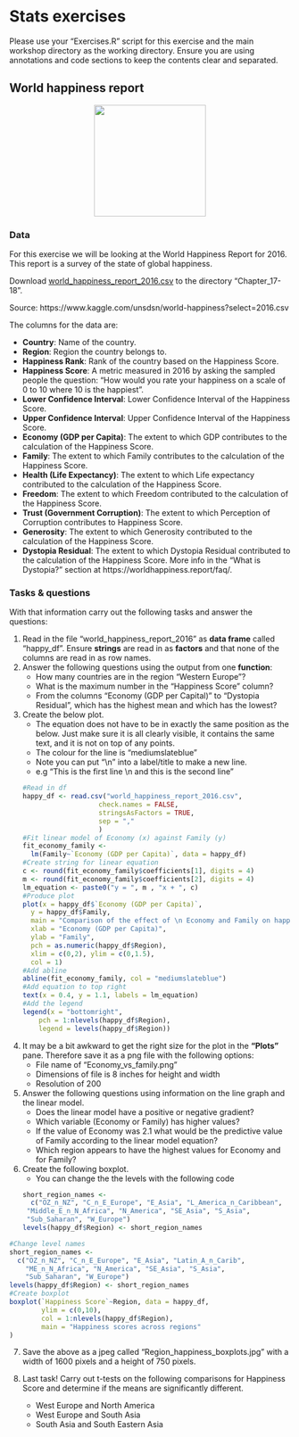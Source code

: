 # Stats exercises

Please use your "Exercises.R" script for this exercise and the main workshop directory as the working directory. Ensure you are using annotations and code sections to keep the contents clear and separated.

## World happiness report
<center>
![](figures/world_happiness.png){style="width:200px"}
</center>

### Data
For this exercise we will be looking at the World Happiness Report for 2016. This report is a survey of the state of global happiness.

Download [world_happiness_report_2016.csv](https://neof-workshops.github.io/R_j4c0xh/downloads/world_happiness_report_2016.csv) to the directory "Chapter_17-18".

Source: https://www.kaggle.com/unsdsn/world-happiness?select=2016.csv

The columns for the data are:

- __Country__: Name of the country.
- __Region__: Region the country belongs to.
- __Happiness Rank__: Rank of the country based on the Happiness Score.
- __Happiness Score__: A metric measured in 2016 by asking the sampled people the question: "How would you rate your happiness on a scale of 0 to 10 where 10 is the happiest".
- __Lower Confidence Interval__: Lower Confidence Interval of the Happiness Score.
- __Upper Confidence Interval__: Upper Confidence Interval of the Happiness Score.
- __Economy (GDP per Capita)__: The extent to which GDP contributes to the calculation of the Happiness Score.
- __Family__: The extent to which Family contributes to the calculation of the Happiness Score.
- __Health (Life Expectancy)__: The extent to which Life expectancy contributed to the calculation of the Happiness Score.
- __Freedom__: The extent to which Freedom contributed to the calculation of the Happiness Score.
- __Trust (Government Corruption)__: The extent to which Perception of Corruption contributes to Happiness Score.
- __Generosity__: The extent to which Generosity contributed to the calculation of the Happiness Score.
- __Dystopia Residual__: The extent to which Dystopia Residual contributed to the calculation of the Happiness Score. More info in the "What is Dystopia?" section at https://worldhappiness.report/faq/.

### Tasks & questions
With that information carry out the following tasks and answer the questions:

1. Read in the file "world_happiness_report_2016" as __data frame__ called "happy_df". Ensure __strings__ are read in as __factors__ and that none of the columns are read in as row names.
2. Answer the following questions using the output from one __function__:
    + How many countries are in the region "Western Europe"?
    + What is the maximum number in the "Happiness Score" column?
    + From the columns "Economy (GDP per Capital)" to "Dystopia Residual", which has the highest mean and which has the lowest?
3. Create the below plot.
    + The equation does not have to be in exactly the same position as the below. Just make sure it is all clearly visible, it contains the same text, and it is not on top of any points.
    + The colour for the line is "mediumslateblue"
    + Note you can put "\\n" into a label/title to make a new line.
    + e.g "This is the first line \\n and this is the second line"
```r
#Read in df
happy_df <- read.csv("world_happiness_report_2016.csv", 
                      check.names = FALSE,
                      stringsAsFactors = TRUE,
                      sep = ","
                      )
#Fit linear model of Economy (x) against Family (y)
fit_economy_family <- 
  lm(Family~`Economy (GDP per Capita)`, data = happy_df)
#Create string for linear equation
c <- round(fit_economy_family$coefficients[1], digits = 4)
m <- round(fit_economy_family$coefficients[2], digits = 4)
lm_equation <- paste0("y = ", m , "x + ", c)
#Produce plot
plot(x = happy_df$`Economy (GDP per Capita)`,
     y = happy_df$Family,
     main = "Comparison of the effect of \n Economy and Family on happiness",
     xlab = "Economy (GDP per Capita)",
     ylab = "Family",
     pch = as.numeric(happy_df$Region),
     xlim = c(0,2), ylim = c(0,1.5),
     col = 1)
#Add abline
abline(fit_economy_family, col = "mediumslateblue")
#Add equation to top right
text(x = 0.4, y = 1.1, labels = lm_equation)
#Add the legend
legend(x = "bottomright",
       pch = 1:nlevels(happy_df$Region),
       legend = levels(happy_df$Region))
```

4. It may be a bit awkward to get the right size for the plot in the __"Plots"__ pane. Therefore save it as a png file with the following options:
    + File name of "Economy_vs_family.png"
    + Dimensions of file is 8 inches for height and width
    + Resolution of 200
    
5. Answer the following questions using information on the line graph and the linear model.
    + Does the linear model have a positive or negative gradient?
    + Which variable (Economy or Family) has higher values?
    + If the value of Economy was 2.1 what would be the predictive value of Family according to the linear model equation?
    + Which region appears to have the highest values for Economy and for Family?
    
6. Create the following boxplot.
    + You can change the the levels with the following code
```r
short_region_names <- 
  c("OZ_n_NZ", "C_n_E_Europe", "E_Asia", "L_America_n_Caribbean",
    "Middle_E_n_N_Africa", "N_America", "SE_Asia", "S_Asia",
    "Sub_Saharan", "W_Europe")
levels(happy_df$Region) <- short_region_names
```
   
```r
#Change level names
short_region_names <- 
  c("OZ_n_NZ", "C_n_E_Europe", "E_Asia", "Latin_A_n_Carib",
    "ME_n_N_Africa", "N_America", "SE_Asia", "S_Asia",
    "Sub_Saharan", "W_Europe")
levels(happy_df$Region) <- short_region_names
#Create boxplot
boxplot(`Happiness Score`~Region, data = happy_df, 
        ylim = c(0,10),
        col = 1:nlevels(happy_df$Region),
        main = "Happiness scores across regions"
)
```

7. Save the above as a jpeg called "Region_happiness_boxplots.jpg" with a width of 1600 pixels and a height of 750 pixels.

8. Last task! Carry out t-tests on the following comparisons for Happiness Score and determine if the means are significantly different.
    + West Europe and North America
    + West Europe and South Asia
    + South Asia and South Eastern Asia
